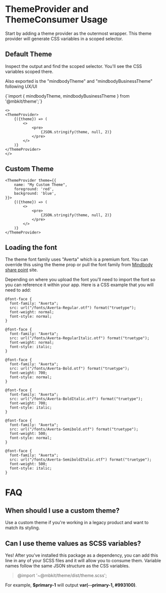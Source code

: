 # ThemeProvider and ThemeConsumer Usage

Start by adding a theme provider as the outermost wrapper. This theme provider will generate CSS variables in a scoped selector. 

## Default Theme

Inspect the output and find the scoped selector. You'll see the CSS variables scoped there. 

Also exported is the "mindbodyTheme" and "mindbodyBusinessTheme" following UX/UI

<EditorOnly>
{`import { mindbodyTheme, mindbodyBusinessTheme } from '@mbkit/theme';`}
</EditorOnly>

```tsx
<>
<ThemeProvider>
    {({theme}) => (
        <>
            <pre>
                {JSON.stringify(theme, null, 2)}
            </pre>
        </>
    )}
</ThemeProvider>
</>
```

## Custom Theme

```tsx
<ThemeProvider theme={{
    name: "My Custom Theme",
    foreground: 'red',
    background: 'blue',
}}>
    {({theme}) => (
        <>
            <pre>
                {JSON.stringify(theme, null, 2)}
            </pre>
        </>
    )}
</ThemeProvider>
```

## Loading the font

The theme font family uses "Averta" which is a premium font. You can override this using the theme prop or pull the font family from <a href="https://mindbody-my.sharepoint.com/:f:/g/personal/cameron_zaas_mindbodyonline_com/ElRUyqJUjutEgzRBVgZ8xkIBhnC-sjnnOfv3nXsapx5r6g?e=Oj41iL">Mindbody share point</a> site.

Depending on where you upload the font you'll need to import the font so you can reference it within your app. Here is a CSS example that you will need to add:

```tsx
@font-face {
  font-family: "Averta";
  src: url("/fonts/Averta-Regular.otf") format("truetype");
  font-weight: normal;
  font-style: normal;
}

@font-face {
  font-family: "Averta";
  src: url("/fonts/Averta-RegularItalic.otf") format("truetype");
  font-weight: normal;
  font-style: italic;
}

@font-face {
  font-family: "Averta";
  src: url("/fonts/Averta-Bold.otf") format("truetype");
  font-weight: 700;
  font-style: normal;
}

@font-face {
  font-family: "Averta";
  src: url("/fonts/Averta-BoldItalic.otf") format("truetype");
  font-weight: 700;
  font-style: italic;
}

@font-face {
  font-family: "Averta";
  src: url("/fonts/Averta-Semibold.otf") format("truetype");
  font-weight: 500;
  font-style: normal;
}

@font-face {
  font-family: "Averta";
  src: url("/fonts/Averta-SemiboldItalic.otf") format("truetype");
  font-weight: 500;
  font-style: italic;
}
```

# FAQ

## When should I use a custom theme?

Use a custom theme if you're working in a legacy product and want to match its styling.

## Can I use theme values as SCSS variables?

Yes! After you've installed this package as a dependency, you can add this line in any of your SCSS files and it will allow you to consume them. Variable names follow the same JSON structure as the CSS variables.

> @import '~@mbkit/theme/dist/theme.scss';

For example, **$primary-1** will output **var(--primary-1, #993100)**.